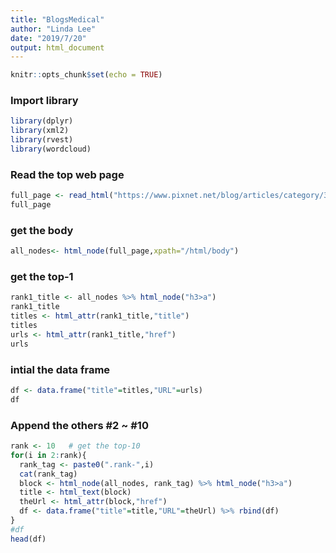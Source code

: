 ```yaml
---
title: "BlogsMedical"
author: "Linda Lee"
date: "2019/7/20"
output: html_document
---
```


```r
knitr::opts_chunk$set(echo = TRUE)
```

### Import library
```r
library(dplyr)
library(xml2)
library(rvest)
library(wordcloud)
```

### Read the top web page 
```r
full_page <- read_html("https://www.pixnet.net/blog/articles/category/33")
full_page
```

### get the body
```r
all_nodes<- html_node(full_page,xpath="/html/body")
```

### get the top-1
```r
rank1_title <- all_nodes %>% html_node("h3>a")
rank1_title 
titles <- html_attr(rank1_title,"title")
titles
urls <- html_attr(rank1_title,"href")
urls
```

### intial the data frame
```r
df <- data.frame("title"=titles,"URL"=urls)
df
```

### Append the others #2 ~ #10
```r
rank <- 10   # get the top-10
for(i in 2:rank){
  rank_tag <- paste0(".rank-",i)
  cat(rank_tag)
  block <- html_node(all_nodes, rank_tag) %>% html_node("h3>a")
  title <- html_text(block)
  theUrl <- html_attr(block,"href")
  df <- data.frame("title"=title,"URL"=theUrl) %>% rbind(df)
}
#df
head(df)
```

